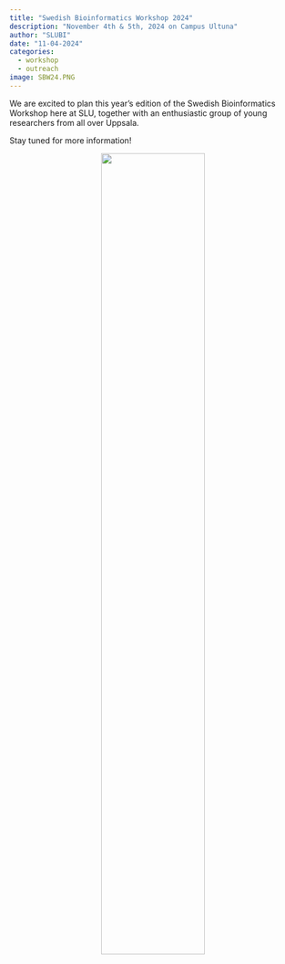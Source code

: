 ```yaml
---
title: "Swedish Bioinformatics Workshop 2024"
description: "November 4th & 5th, 2024 on Campus Ultuna"
author: "SLUBI"
date: "11-04-2024"
categories:
  - workshop
  - outreach
image: SBW24.PNG
---
```


We are excited to plan this year's edition of the Swedish Bioinformatics Workshop here at SLU, together with an enthusiastic group of young researchers from all over Uppsala. 

Stay tuned for more information!


<center>
![](SBW24.PNG){.class width=60%}